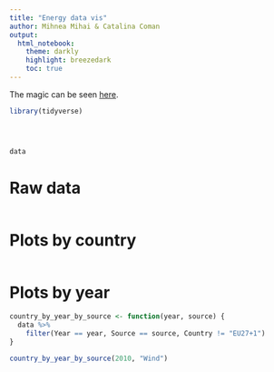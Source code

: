 ```yaml
---
title: "Energy data vis"
author: Mihnea Mihai & Catalina Coman
output:
  html_notebook:
    theme: darkly
    highlight: breezedark
    toc: true
---
```


The magic can be seen [here](https://energy-vis.herokuapp.com/).

```r
library(tidyverse)
```

```r
```

```r
```

```r
```

```r
data
```
# Raw data

```r
```

# Plots by country
```r
```

# Plots by year

```r
country_by_year_by_source <- function(year, source) {
  data %>%
    filter(Year == year, Source == source, Country != "EU27+1")
}

country_by_year_by_source(2010, "Wind")
```




























